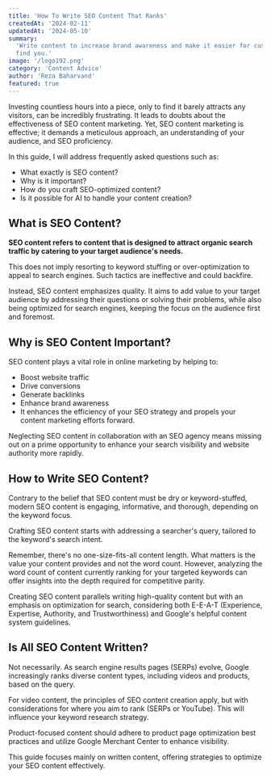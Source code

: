 ```yaml
---
title: 'How To Write SEO Content That Ranks'
createdAt: '2024-02-11'
updatedAt: '2024-05-10'
summary:
  'Write content to increase brand awareness and make it easier for customers to
  find you.'
image: '/logo192.png'
category: 'Content Advice'
author: 'Reza Baharvand'
featured: true
---
```


Investing countless hours into a piece, only to find it barely attracts any
visitors, can be incredibly frustrating. It leads to doubts about the
effectiveness of SEO content marketing. Yet, SEO content marketing is effective;
it demands a meticulous approach, an understanding of your audience, and SEO
proficiency.

In this guide, I will address frequently asked questions such as:

- What exactly is SEO content?
- Why is it important?
- How do you craft SEO-optimized content?
- Is it possible for AI to handle your content creation?

## What is SEO Content?

**SEO content refers to content that is designed to attract organic search
traffic by catering to your target audience's needs.**

This does not imply resorting to keyword stuffing or over-optimization to appeal
to search engines. Such tactics are ineffective and could backfire.

Instead, SEO content emphasizes quality. It aims to add value to your target
audience by addressing their questions or solving their problems, while also
being optimized for search engines, keeping the focus on the audience first and
foremost.

## Why is SEO Content Important?

SEO content plays a vital role in online marketing by helping to:

- Boost website traffic
- Drive conversions
- Generate backlinks
- Enhance brand awareness
- It enhances the efficiency of your SEO strategy and propels your content
  marketing efforts forward.

Neglecting SEO content in collaboration with an SEO agency means missing out on
a prime opportunity to enhance your search visibility and website authority more
rapidly.

## How to Write SEO Content?

Contrary to the belief that SEO content must be dry or keyword-stuffed, modern
SEO content is engaging, informative, and thorough, depending on the keyword
focus.

Crafting SEO content starts with addressing a searcher's query, tailored to the
keyword's search intent.

Remember, there's no one-size-fits-all content length. What matters is the value
your content provides and not the word count. However, analyzing the word count
of content currently ranking for your targeted keywords can offer insights into
the depth required for competitive parity.

Creating SEO content parallels writing high-quality content but with an emphasis
on optimization for search, considering both E-E-A-T (Experience, Expertise,
Authority, and Trustworthiness) and Google's helpful content system guidelines.

## Is All SEO Content Written?

Not necessarily. As search engine results pages (SERPs) evolve, Google
increasingly ranks diverse content types, including videos and products, based
on the query.

For video content, the principles of SEO content creation apply, but with
considerations for where you aim to rank (SERPs or YouTube). This will influence
your keyword research strategy.

Product-focused content should adhere to product page optimization best
practices and utilize Google Merchant Center to enhance visibility.

This guide focuses mainly on written content, offering strategies to optimize
your SEO content effectively.
